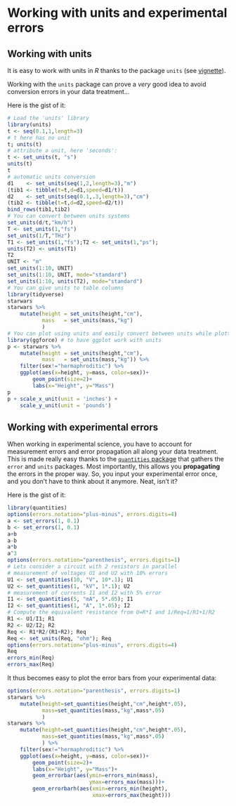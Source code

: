 # Working with units and experimental errors

## Working with units

It is easy to work with units in *R* thanks to the package `units` (see [vignette](https://r-quantities.github.io/units/articles/measurement_units_in_R.html#handling-data-with-units-in-r-the-units-package-1)).

Working with the `units` package can prove a *very* good idea to avoid conversion errors in your data treatment...

Here is the gist of it:

```r
# Load the 'units' library
library(units)
t <- seq(0.1,1,length=3)
# t here has no unit
t; units(t)
# attribute a unit, here 'seconds':
t <- set_units(t, "s") 
units(t)
t
# automatic units conversion
d1    <- set_units(seq(1,2,length=3),"m")
(tib1 <- tibble(t=t,d=d1,speed=d1/t))
d2    <- set_units(seq(0.1,.3,length=3),"cm")
(tib2 <- tibble(t=t,d=d2,speed=d2/t))
bind_rows(tib1,tib2)
# You can convert between units systems
set_units(d/t,"km/h")
T <- set_units(1,"fs")
set_units(1/T,"THz")
T1 <- set_units(1,"fs");T2 <- set_units(1,"ps");
units(T2) <- units(T1)
T2
UNIT <- "m"
set_units(1:10, UNIT)
set_units(1:10, UNIT, mode="standard")
set_units(1:10, units(T2), mode="standard")
# You can give units to table columns
library(tidyverse)
starwars
starwars %>% 
    mutate(height = set_units(height,"cm"),
           mass   = set_units(mass,"kg")
           )
# You can plot using units and easily convert between units while plotting
library(ggforce) # to have ggplot work with units
p <- starwars %>% 
    mutate(height = set_units(height,"cm"),
           mass   = set_units(mass,"kg")) %>% 
    filter(sex!="hermaphroditic") %>%
    ggplot(aes(x=height, y=mass, color=sex))+
        geom_point(size=2)+
        labs(x="Height", y="Mass")
p
p + scale_x_unit(unit = 'inches') +
    scale_y_unit(unit = 'pounds')
```


## Working with experimental errors

When working in experimental science, you have to account for measurement errors and error propagation all along your data treatment.
This is made really easy thanks to the [`quantities` package](https://github.com/r-quantities/quantities) that gathers the `error` and `units` packages. Most importantly, this allows you **propagating** the errors in the proper way. So, you input your experimental error once, and you don't have to think about it anymore. Neat, isn't it?

Here is the gist of it:

```r
library(quantities)
options(errors.notation="plus-minus", errors.digits=4)
a <- set_errors(1, 0.1)
b <- set_errors(1, 0.1)
a+b
a-b
a*b
a^3
options(errors.notation="parenthesis", errors.digits=1)
# Lets consider a circuit with 2 resistors in parallel
# measurement of voltages U1 and U2 with 10% errors
U1 <- set_quantities(10, "V", 10*.1); U1
U2 <- set_quantities(1, "kV", 1*.1); U2
# measurement of currents I1 and I2 with 5% error
I1 <- set_quantities(5, "mA", 5*.05); I1
I2 <- set_quantities(1, "A", 1*.05); I2
# Compute the equivalent resistance from U=R*I and 1/Req=1/R1+1/R2
R1 <- U1/I1; R1
R2 <- U2/I2; R2
Req <- R1*R2/(R1+R2); Req
Req <- set_units(Req, "ohm"); Req
options(errors.notation="plus-minus", errors.digits=4)
Req
errors_min(Req)
errors_max(Req)
```

It thus becomes easy to plot the error bars from your experimental data:

```r
options(errors.notation="parenthesis", errors.digits=1)
starwars %>% 
    mutate(height=set_quantities(height,"cm",height*.05),
           mass=set_quantities(mass,"kg",mass*.05)
           )
starwars %>% 
    mutate(height=set_quantities(height,"cm",height*.05),
           mass=set_quantities(mass,"kg",mass*.05)
           ) %>% 
    filter(sex!="hermaphroditic") %>% 
    ggplot(aes(x=height, y=mass, color=sex))+
        geom_point(size=2)+
        labs(x="Height", y="Mass")+
        geom_errorbar(aes(ymin=errors_min(mass),
                          ymax=errors_max(mass)))+
        geom_errorbarh(aes(xmin=errors_min(height),
                           xmax=errors_max(height)))
```
